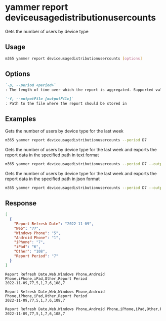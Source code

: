 
# yammer report deviceusagedistributionusercounts

Gets the number of users by device type

## Usage

```sh
m365 yammer report deviceusagedistributionusercounts [options]
```

## Options

```md defintion-list
`-p, --period <period>`
: The length of time over which the report is aggregated. Supported values `D7`, `D30`, `D90`, `D180`.

`-f, --outputFile [outputFile]`
: Path to the file where the report should be stored in
```

<Global />

## Examples

Gets the number of users by device type for the last week

```sh
m365 yammer report deviceusagedistributionusercounts --period D7
```

Gets the number of users by device type for the last week and exports the report data in the specified path in text format

```sh
m365 yammer report deviceusagedistributionusercounts --period D7 --output text > "deviceusagedistributionusercounts.txt"
```

Gets the number of users by device type for the last week and exports the report data in the specified path in json format

```sh
m365 yammer report deviceusagedistributionusercounts --period D7 --output json > "deviceusagedistributionusercounts.json"
```

## Response

<Tabs>
  <TabItem value="JSON">

  ```json
  [
    {
      "Report Refresh Date": "2022-11-09",
      "Web": "77",
      "Windows Phone": "5",
      "Android Phone": "1",
      "iPhone": "7",
      "iPad": "6",
      "Other": "108",
      "Report Period": "7"
    }
  ]
  ```

  </TabItem>
  <TabItem value="Text">

  ```text
  Report Refresh Date,Web,Windows Phone,Android Phone,iPhone,iPad,Other,Report Period
  2022-11-09,77,5,1,7,6,108,7
  ```

  </TabItem>
  <TabItem value="CSV">

  ```csv
  Report Refresh Date,Web,Windows Phone,Android Phone,iPhone,iPad,Other,Report Period
  2022-11-09,77,5,1,7,6,108,7
  ```

  </TabItem>
  <TabItem value="Markdown">

  ```md
  Report Refresh Date,Web,Windows Phone,Android Phone,iPhone,iPad,Other,Report Period
  2022-11-09,77,5,1,7,6,108,7
  ```

  </TabItem>
</Tabs>

